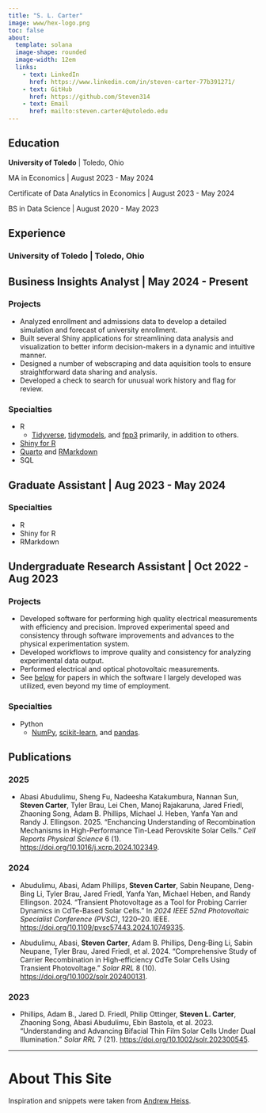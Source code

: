 ```yaml
---
title: "S. L. Carter"
image: www/hex-logo.png
toc: false
about:
  template: solana
  image-shape: rounded
  image-width: 12em
  links:
    - text: LinkedIn
      href: https://www.linkedin.com/in/steven-carter-77b391271/
    - text: GitHub
      href: https://github.com/Steven314
    - text: Email
      href: mailto:steven.carter4@utoledo.edu
---
```


## Education

**University of Toledo** | Toledo, Ohio

MA in Economics | August 2023 - May 2024

Certificate of Data Analytics in Economics | August 2023 - May 2024

BS in Data Science | August 2020 - May 2023

## Experience

### University of Toledo | Toledo, Ohio

::: {.callout-note icon=false collapse=false}

## Business Insights Analyst | May 2024 - Present

### Projects

- Analyzed enrollment and admissions data to develop a detailed simulation and forecast of university enrollment.
- Built several Shiny applications for streamlining data analysis and visualization to better inform decision-makers in a dynamic and intuitive manner.
- Designed a number of webscraping and data aquisition tools to ensure straightforward data sharing and analysis.
- Developed a check to search for unusual work history and flag for review.

### Specialties

- R
  - [Tidyverse](https://www.tidyverse.org/), [tidymodels](https://www.tidymodels.org/), and [fpp3](https://pkg.robjhyndman.com/fpp3/) primarily, in addition to others.
- [Shiny for R](https://shiny.posit.co/)
- [Quarto](https://quarto.org/) and [RMarkdown](https://rmarkdown.rstudio.com/)
- SQL

:::

::: {.callout-note icon=false collapse=false}

## Graduate Assistant | Aug 2023 - May 2024

### Specialties

- R
- Shiny for R
- RMarkdown

:::

::: {.callout-note icon=false collapse=false}

## Undergraduate Research Assistant | Oct 2022 - Aug 2023

### Projects

- Developed software for performing high quality electrical measurements with efficiency and precision. Improved experimental speed and consistency through software improvements and advances to the physical experimentation system.
- Developed workflows to improve quality and consistency for analyzing experimental data output.
- Performed electrical and optical photovoltaic measurements.
- See [below](#sec-publications) for papers in which the software I largely developed was utilized, even beyond my time of employment.

### Specialties

- Python
  - [NumPy](https://numpy.org/), [scikit-learn](https://scikit-learn.org/stable/index.html), and [pandas](https://pandas.pydata.org/).

:::

## Publications {#sec-publications}

### 2025

- Abasi Abudulimu, Sheng Fu, Nadeesha Katakumbura, Nannan Sun, **Steven Carter**, Tyler Brau, Lei Chen, Manoj Rajakaruna, Jared Friedl, Zhaoning Song, Adam B. Phillips, Michael J. Heben, Yanfa Yan and Randy J. Ellingson. 2025. "Enchancing Understanding of Recombination Mechanisms in High-Performance Tin-Lead Perovskite Solar Cells." *Cell Reports Physical Science* 6 (1). <https://doi.org/10.1016/j.xcrp.2024.102349>.

### 2024

- Abudulimu, Abasi, Adam Phillips, **Steven Carter**, Sabin Neupane, Deng-Bing Li, Tyler Brau, Jared Friedl, Yanfa Yan, Michael Heben, and Randy Ellingson. 2024. “Transient Photovoltage as a Tool for Probing Carrier Dynamics in CdTe-Based Solar Cells.” In *2024 IEEE 52nd Photovoltaic Specialist Conference (PVSC)*, 1220–20. IEEE. <https://doi.org/10.1109/pvsc57443.2024.10749335>.

- Abudulimu, Abasi, **Steven Carter**, Adam B. Phillips, Deng‐Bing Li, Sabin Neupane, Tyler Brau, Jared Friedl, et al. 2024. “Comprehensive Study of Carrier Recombination in High‐efficiency CdTe Solar Cells Using Transient Photovoltage.” *Solar RRL* 8 (10). <https://doi.org/10.1002/solr.202400131>.

### 2023

- Phillips, Adam B., Jared D. Friedl, Philip Ottinger, **Steven L. Carter**, Zhaoning Song, Abasi Abudulimu, Ebin Bastola, et al. 2023. “Understanding and Advancing Bifacial Thin Film Solar Cells Under Dual Illumination.” *Solar RRL* 7 (21). <https://doi.org/10.1002/solr.202300545>.

---

# About This Site

Inspiration and snippets were taken from [Andrew Heiss](https://www.andrewheiss.com/).
